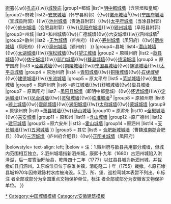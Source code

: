 {{Navbox
|name=安徽省境内的古城墙
|title=[[安徽省城墙列表|安徽省境内的古城墙]]
|style = text-align:left;
|groupstyle = width:7em;text-align:center;
|image=[[File:Chaoshui Gate in Shexian 02 2014-11.JPG|200px]]<br><br>[[File:Tongfei Gate, Shou County.jpg|200px]]
|above=安徽古代城市史系列：城墙{{.w}}[[Template:安徽省境内的古衙署|衙署]]{{.w}}[[Template:安徽省境内的孔庙|孔庙]]{{.w}}[[Template:安徽省境内的城隍庙|城隍庙]]
|group1=都城
|list1=[[明中都遗址|明中都城墙]]（含禁垣和皇城）<sup>{{font|color=#FF7300|国}}</sup>
|group2=府城
|list2=[[安庆城墙]]（怀宁县附郭）{{!w}}[[歙县城墙|徽州城墙]]<sup>{{font|color=#2A52BE|省}}</sup><sup>1</sup>{{!w}}[[宣城城墙|宁国府城墙]]（宣城县附郭）{{!w}}[[池州城墙]]（贵池县附郭）{{!w}}[[当涂城墙|太平府城墙]]<sup>{{font|color=#2A52BE|省}}</sup>（当涂县附郭）{{!w}}[[合肥城墙|庐州城墙]]（合肥县附郭）{{!w}}[[凤阳城墙|凤阳府城墙]]{{!w}}[[颍州古城墙|颍州城墙]]<sup>{{font|color=#2A52BE|省}}</sup>（阜阳县附郭）
|group3=州城
|list3={{Navbox subgroup
|groupstyle=font-weight:normal;
|group1 = 直隶州
|list1 =[[滁州城墙]]{{!w}}[[和县城墙|和州城墙]]{{!w}}[[广德城墙]]{{!w}}[[六安城墙|六安城墙]]<sup>{{font|color=#2A52BE|省}}</sup>{{!w}}[[泗县城墙|泗州城墙]]<sup>2</sup>
|group2=散州
|list2 =[[无为城墙]]（庐州府）{{!w}}[[寿县古城墙|寿州城墙]]<sup>{{font|color=#FF7300|国}}</sup>（凤阳府）{{!w}}[[宿州城墙]]（凤阳府）{{!w}}[[亳州城墙]]（颍州府）
}}
|group4=县城
|list4={{Navbox subgroup
|groupstyle=font-weight:normal;
|group1 = 原安庆府
|list1 = [[桐城城墙]]{{!w}}[[潜山城墙]]{{!w}}[[太湖城墙]]{{!w}}[[宿松城墙]]{{!w}}[[望江城墙]]
|group2 = 原徽州府
|list2 =[[歙县城墙]]<sup>{{font|color=#2A52BE|省}}</sup>{{!w}}[[休宁城墙]]{{!w}}[[祁门城墙]]{{!w}}[[黟县城墙]]{{!w}}[[绩溪城墙]]
|group3 = 原宁国府
|list3 =[[泾县城墙]]{{!w}}[[南陵城墙]]{{!w}}[[宁国城墙|宁国县城墙]]{{!w}}[[旌德城墙]]{{!w}}[[黄山城墙|太平县城墙]]
|group4 = 原池州府
|list4 =[[青阳城墙]]{{!w}}[[铜陵城墙]]{{!w}}''[[石埭城墙]]''{{!w}}[[建德城墙]]{{!w}}[[东流城墙]]
|group5 = 原太平府
|list5 =[[芜湖城墙]]{{!w}}[[繁昌城墙]]
|group6 = 原庐州府
|list6 =[[庐江城墙]]{{!w}}[[舒城城墙]]{{!w}}[[巢县城墙]]
|group7 = 原凤阳府
|list7 =[[明中都遗址|凤阳县城墙]]（即明中都皇城）<sup>{{font|color=#FF7300|国}}</sup>{{!w}}[[怀远城墙]]{{!w}}[[定远城墙]]{{!w}}[[凤台城墙]]{{!w}}[[灵璧城墙]]{{!w}}[[临淮城墙]]<sup>3</sup>
|group8 = 原颍州府
|list8 =[[颍上城墙]]{{!w}}[[霍邱城墙]]{{!w}}[[涡阳城墙]]{{!w}}[[太和城墙]]{{!w}}[[蒙城城墙]]
|group9 = 原徐州府
|list9 =[[萧县城墙]]{{!w}}[[砀山城墙]]
|group10 = 原滁州
|list10 =[[全椒城墙]]{{!w}}[[来安城墙]]
|group11 = 原和州
|list11 =[[含山城墙]]
|group12 =原广德州
|list12 =[[郎溪城墙|建平城墙]]<sup>{{font|color=#2A52BE|省}}</sup>
|group13 =原六安州
|list13 =[[霍山城墙]]
|group14 =原泗州
|list14 =[[天长城墙]]{{!w}}[[五河城墙]]
}}
|group5 = 其它
|list5 = [[合肥曹魏新城遗址|合肥新城城墙]]<sup>{{font|color=#FF7300|国}}</sup>（曹魏[[淮南郡]]合肥县）{{!w}}[[三河大捷遗迹|三河城墙]]<sup>{{font|color=#2A52BE|省}}</sup>（庐州府合肥县）{{!w}}[[正阳关|正阳关城墙]]<sup>{{font|color=#2A52BE|省}}</sup>（凤阳府）

|belowstyle= text-align: left;
|below = 注：1.徽州府与歙县共用部分城墙，但城内范围相互独立。2.泗州城墙指新泗州城，康熙十九年（1680）古泗州城陷入洪泽湖，后一度寄治盱眙县，乾隆四十二年（1777）以虹县县城为新泗州城，并裁撤虹县归泗州。3.原临淮县位于临淮关镇，清乾隆二十年（1755）裁撤。4.原石埭县城1970年因修建陈村水库被淹没。5.卫、所、堡、巡检司城本表暂不列出。6.标注 <sup>{{font|color=#FF7300|国}}</sup> 者全部或部分为全国重点文物保护单位，标注 <sup>{{font|color=#2A52BE|省}}</sup> 者全部或部分为安徽省文物保护单位。
}}
<noinclude>
[[Category:安徽城墙|*]]
[[Category:中国城墙模板]]
[[Category:安徽建筑模板]]
</noinclude>